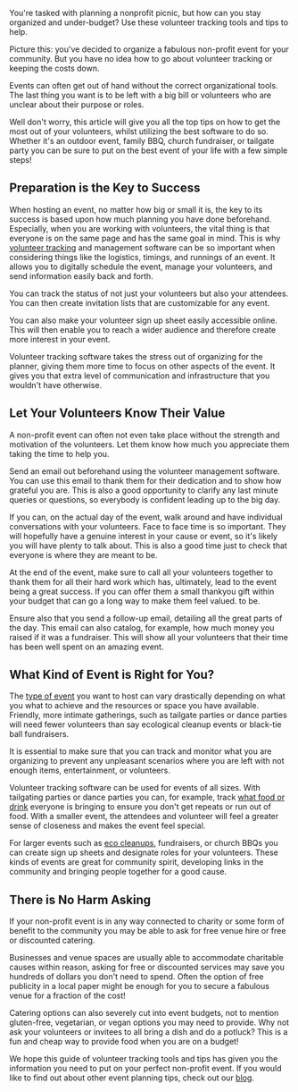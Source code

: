 <BlogImage  />
<BlogInfo  />

You're tasked with planning a nonprofit picnic, but how can you stay organized and under-budget? Use these volunteer tracking tools and tips to help.

Picture this: you've decided to organize a fabulous non-profit event for your community. But you have no idea how to go about volunteer 
tracking or keeping the costs down.

Events can often get out of hand without the correct organizational tools. The last thing you want is to be left with a big bill or volunteers who are unclear about their purpose or roles.

Well don't worry, this article will give you all the top tips on how to get the most out of your volunteers, whilst utilizing 
the best software to do so. Whether it's an outdoor event, family BBQ, church fundraiser, or tailgate party you can be sure to 
put on the best event of your life with a few simple steps!

<MobileAd />

## Preparation is the Key to Success

When hosting an event, no matter how big or small it is, the key to its success is based upon how much planning you have done beforehand. 
Especially, when you are working with volunteers, the vital thing is that everyone is on the same page and has the same goal in mind.
This is why [volunteer tracking](https://pitchinclub.com) and management software can be so important when considering things like the logistics, 
timings, and runnings of an event. It allows you to digitally schedule the event, manage your volunteers, and send information 
easily back and forth.

You can track the status of not just your volunteers but also your attendees. You can then create invitation lists 
that are customizable for any event.

You can also make your volunteer sign up sheet easily accessible online. This will then enable you to reach a wider 
audience and therefore create more interest in your event.

Volunteer tracking software takes the stress out of organizing for the planner, giving them more time to focus on 
other aspects of the event. It gives you that extra level of communication and infrastructure that you wouldn't have otherwise.

<MobileAd />

## Let Your Volunteers Know Their Value 

A non-profit event can often not even take place without the strength and motivation of the volunteers. Let them know
how much you appreciate them taking the time to help you.

Send an email out beforehand using the volunteer management software. You can use this email to thank them for their 
dedication and to show how grateful you are. This is also a good opportunity to clarify any last minute queries or 
questions, so everybody is confident leading up to the big day. 

If you can, on the actual day of the event, walk around and have individual conversations with your volunteers. 
Face to face time is so important. They will hopefully have a genuine interest in your cause or event, so it's likely 
you will have plenty to talk about. This is also a good time just to check that everyone is where they are meant to be. 

At the end of the event, make sure to call all your volunteers together to thank them for all their hard work 
which has, ultimately, lead to the event being a great success. If you can offer them a small thankyou gift within your 
budget that can go a long way to make them feel valued. to be. 

Ensure also that you send a follow-up email, detailing all the great parts of the day. This email can also catalog, 
for example, how much money you raised if it was a fundraiser. This will show all your volunteers that their time has 
been well spent on an amazing event.

<MobileAd />

## What Kind of Event is Right for You? 

The [type of event](https://pitchinclub.com/resources/type-of-events) you want to host can vary drastically depending 
on what you what to achieve and the resources 
or space you have available. Friendly, more intimate gatherings, such as tailgate parties or dance parties will 
need fewer volunteers than say ecological cleanup events or black-tie ball fundraisers.

It is essential to make sure that you can track and monitor what you are organizing to prevent any unpleasant 
scenarios where you are left with not enough items, entertainment, or volunteers.

Volunteer tracking software can be used for events of all sizes. With tailgating parties or dance parties you can, 
for example, track [what food or drink](https://www.restaurantbusinessonline.com/food/5-recipes-catering-season)
everyone is bringing to ensure you don't get repeats or run out of food. With a smaller event, 
the attendees and volunteer will feel a greater sense of closeness and makes the event feel special. 

For larger events such as 
[eco cleanups](https://www.eea.europa.eu/themes/water/europes-seas-and-coasts/assessments/marine-litterwatch/get-started/organising-clean-up-events-1/organising-clean-up-events),
fundraisers, or church BBQs you can create sign up sheets and designate roles for your volunteers. These kinds of events are great for community spirit, 
developing links in the community and bringing people together for a good cause. 

<MobileAd />

## There is No Harm Asking 

If your non-profit event is in any way connected to charity or some form of benefit to the community you may be able to ask for 
free venue hire or free or discounted catering.

Businesses and venue spaces are usually able to accommodate charitable causes within reason, asking for free or discounted services may save you hundreds of dollars 
you don't need to spend. Often the option of free publicity in a local paper might be enough for you to secure a fabulous venue for a fraction of the cost!

Catering options can also severely cut into event budgets, not to mention gluten-free, vegetarian, or vegan options 
you may need to provide. Why not ask your volunteers or invitees to all bring a dish and do a potluck? This is a fun and cheap way
to provide food when you are on a budget! 

We hope this guide of volunteer tracking tools and tips has given you the information you need to put on your perfect non-profit event. 
If you would like to find out about other event planning tips, check out our
[blog](https://pitchinclub.com/blog/page/1).

<MobileAd />